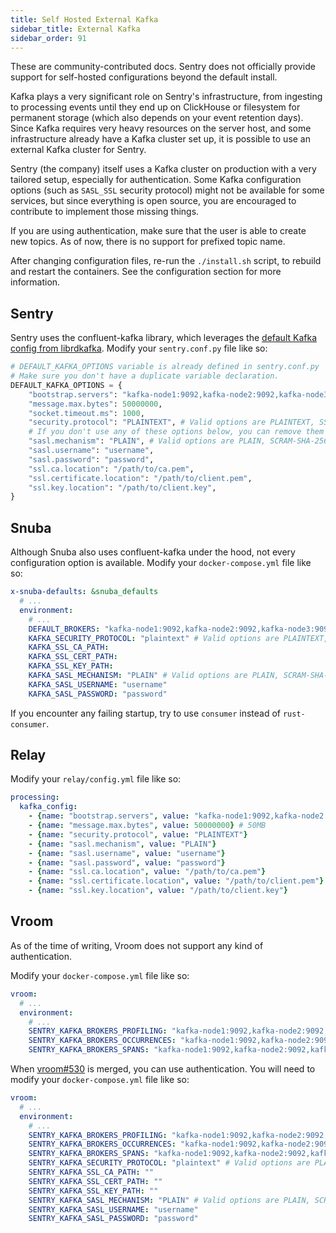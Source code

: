 ```yaml
---
title: Self Hosted External Kafka
sidebar_title: External Kafka
sidebar_order: 91
---
```


<Alert title="Important" level="warning">
    These are community-contributed docs. Sentry does not officially provide support for self-hosted configurations beyond the default install.
</Alert>

Kafka plays a very significant role on Sentry's infrastructure, from ingesting to processing events until they end up on ClickHouse or filesystem for permanent storage (which also depends on your event retention days). Since Kafka requires very heavy resources on the server host, and some infrastructure already have a Kafka cluster set up, it is possible to use an external Kafka cluster for Sentry.

Sentry (the company) itself uses a Kafka cluster on production with a very tailored setup, especially for authentication. Some Kafka configuration options (such as `SASL_SSL` security protocol) might not be available for some services, but since everything is open source, you are encouraged to contribute to implement those missing things.

If you are using authentication, make sure that the user is able to create new topics. As of now, there is no support for prefixed topic name.

<Alert title="Note" level="info">
    After changing configuration files, re-run the <code>./install.sh</code> script, to rebuild and restart the containers. See the <Link to="/self-hosted/#configuration">configuration section</Link> for more information.
</Alert>

## Sentry

Sentry uses the confluent-kafka library, which leverages the [default Kafka config from librdkafka](https://github.com/confluentinc/librdkafka/blob/master/CONFIGURATION.md). Modify your `sentry.conf.py` file like so:

```python
# DEFAULT_KAFKA_OPTIONS variable is already defined in sentry.conf.py
# Make sure you don't have a duplicate variable declaration.
DEFAULT_KAFKA_OPTIONS = {
    "bootstrap.servers": "kafka-node1:9092,kafka-node2:9092,kafka-node3:9092",
    "message.max.bytes": 50000000,
    "socket.timeout.ms": 1000,
    "security.protocol": "PLAINTEXT", # Valid options are PLAINTEXT, SSL, SASL_PLAINTEXT, SASL_SSL
    # If you don't use any of these options below, you can remove them or set them to `None`.
    "sasl.mechanism": "PLAIN", # Valid options are PLAIN, SCRAM-SHA-256, SCRAM-SHA-512. Other mechanism might be unavailable.
    "sasl.username": "username",
    "sasl.password": "password",
    "ssl.ca.location": "/path/to/ca.pem",
    "ssl.certificate.location": "/path/to/client.pem",
    "ssl.key.location": "/path/to/client.key",
}
```

## Snuba

Although Snuba also uses confluent-kafka under the hood, not every configuration option is available. Modify your `docker-compose.yml` file like so:

```yaml
x-snuba-defaults: &snuba_defaults
  # ...
  environment:
    # ...
    DEFAULT_BROKERS: "kafka-node1:9092,kafka-node2:9092,kafka-node3:9092"
    KAFKA_SECURITY_PROTOCOL: "plaintext" # Valid options are PLAINTEXT, SSL, SASL_PLAINTEXT, SASL_SSL. SSL is not supported for rust-consumer.
    KAFKA_SSL_CA_PATH:
    KAFKA_SSL_CERT_PATH:
    KAFKA_SSL_KEY_PATH:
    KAFKA_SASL_MECHANISM: "PLAIN" # Valid options are PLAIN, SCRAM-SHA-256, SCRAM-SHA-512.
    KAFKA_SASL_USERNAME: "username"
    KAFKA_SASL_PASSWORD: "password"
```

If you encounter any failing startup, try to use `consumer` instead of `rust-consumer`.

## Relay

Modify your `relay/config.yml` file like so:

```yaml
processing:
  kafka_config:
    - {name: "bootstrap.servers", value: "kafka-node1:9092,kafka-node2:9092,kafka-node3:9092"}
    - {name: "message.max.bytes", value: 50000000} # 50MB
    - {name: "security.protocol", value: "PLAINTEXT"}
    - {name: "sasl.mechanism", value: "PLAIN"}
    - {name: "sasl.username", value: "username"}
    - {name: "sasl.password", value: "password"}
    - {name: "ssl.ca.location", value: "/path/to/ca.pem"}
    - {name: "ssl.certificate.location", value: "/path/to/client.pem"}
    - {name: "ssl.key.location", value: "/path/to/client.key"}
```

## Vroom

As of the time of writing, Vroom does not support any kind of authentication.

Modify your `docker-compose.yml` file like so:

```yaml
vroom:
  # ...
  environment:
    # ...
    SENTRY_KAFKA_BROKERS_PROFILING: "kafka-node1:9092,kafka-node2:9092,kafka-node3:9092"
    SENTRY_KAFKA_BROKERS_OCCURRENCES: "kafka-node1:9092,kafka-node2:9092,kafka-node3:9092"
    SENTRY_KAFKA_BROKERS_SPANS: "kafka-node1:9092,kafka-node2:9092,kafka-node3:9092"
```

When [vroom#530](https://github.com/getsentry/vroom/pull/530) is merged, you can use authentication. You will need to modify your `docker-compose.yml` file like so:

```yaml
vroom:
  # ...
  environment:
    # ...
    SENTRY_KAFKA_BROKERS_PROFILING: "kafka-node1:9092,kafka-node2:9092,kafka-node3:9092"
    SENTRY_KAFKA_BROKERS_OCCURRENCES: "kafka-node1:9092,kafka-node2:9092,kafka-node3:9092"
    SENTRY_KAFKA_BROKERS_SPANS: "kafka-node1:9092,kafka-node2:9092,kafka-node3:9092"
    SENTRY_KAFKA_SECURITY_PROTOCOL: "plaintext" # Valid options are PLAINTEXT, SSL, SASL_PLAINTEXT, SASL_SSL
    SENTRY_KAFKA_SSL_CA_PATH: ""
    SENTRY_KAFKA_SSL_CERT_PATH: ""
    SENTRY_KAFKA_SSL_KEY_PATH: ""
    SENTRY_KAFKA_SASL_MECHANISM: "PLAIN" # Valid options are PLAIN, SCRAM-SHA-256, SCRAM-SHA-512.
    SENTRY_KAFKA_SASL_USERNAME: "username"
    SENTRY_KAFKA_SASL_PASSWORD: "password"
```

